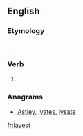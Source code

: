 ==English==

===Etymology===
{{suffix|lay|est|lang=en}}.

===Verb===
{{head|en}}

# {{context|archaic|lang=en}} {{en-archaic second-person singular of|lay|lang=en}}

===Anagrams===
* [[Astley#English|Astley]], [[lyates#English|lyates]], [[lysate#English|lysate]]

[[fr:layest]]